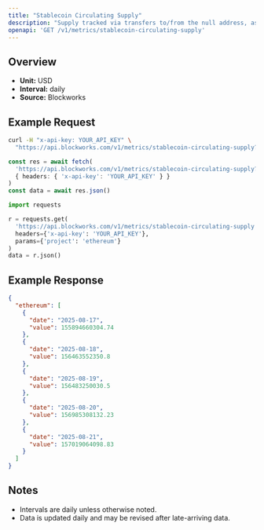 ```yaml
---
title: "Stablecoin Circulating Supply"
description: "Supply tracked via transfers to/from the null address, as well as distinct issuance and redemption events for supported stablecoins. Circulating supply remove supply held in bridges, token treasuries, and known mint/burn addresses."
openapi: 'GET /v1/metrics/stablecoin-circulating-supply'
---
```


## Overview

- **Unit:** USD
- **Interval:** daily
- **Source:** Blockworks

## Example Request

<CodeGroup>

```bash cURL
curl -H "x-api-key: YOUR_API_KEY" \
  "https://api.blockworks.com/v1/metrics/stablecoin-circulating-supply?project=ethereum"
```

```typescript TypeScript
const res = await fetch(
  'https://api.blockworks.com/v1/metrics/stablecoin-circulating-supply?project=ethereum',
  { headers: { 'x-api-key': 'YOUR_API_KEY' } }
)
const data = await res.json()
```

```python Python
import requests

r = requests.get(
  'https://api.blockworks.com/v1/metrics/stablecoin-circulating-supply',
  headers={'x-api-key': 'YOUR_API_KEY'},
  params={'project': 'ethereum'}
)
data = r.json()
```

</CodeGroup>

## Example Response

```json
{
  "ethereum": [
    {
      "date": "2025-08-17",
      "value": 155894660304.74
    },
    {
      "date": "2025-08-18",
      "value": 156463552350.8
    },
    {
      "date": "2025-08-19",
      "value": 156483250030.5
    },
    {
      "date": "2025-08-20",
      "value": 156985308132.23
    },
    {
      "date": "2025-08-21",
      "value": 157019064098.83
    }
  ]
}
```

## Notes
- Intervals are daily unless otherwise noted.
- Data is updated daily and may be revised after late-arriving data.
